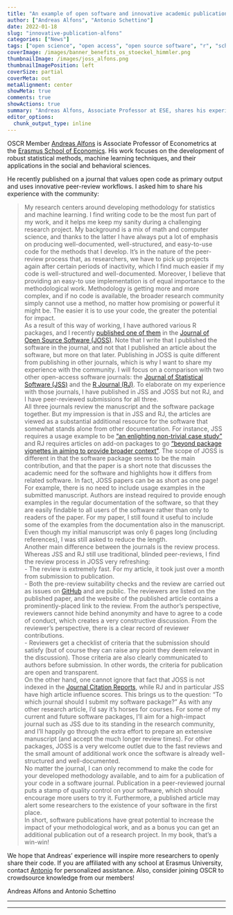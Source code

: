 ```yaml
---
title: "An example of open software and innovative academic publication in econometrics"
author: ["Andreas Alfons", "Antonio Schettino"]
date: 2022-01-18
slug: "innovative-publication-alfons"
categories: ["News"]
tags: ["open science", "open access", "open source software", "r", "school-ese"]
coverImage: /images/banner_benefits_os_stoeckel_himmler.png
thumbnailImage: /images/joss_alfons.png
thumbnailImagePosition: left
coverSize: partial
coverMeta: out
metaAlignment: center
showMeta: true
comments: true
showActions: true
summary: "Andreas Alfons, Associate Professor at ESE, shares his experience in publishing open source code on an innovative platform."
editor_options: 
  chunk_output_type: inline
---
```


OSCR Member [Andreas Alfons](https://www.openscience-rotterdam.com/2021/04/08/alfons/) is Associate Professor of Econometrics at the [Erasmus School of Economics](https://www.eur.nl/en/ese). His work focuses on the development of robust statistical methods, machine learning techniques, and their applications in the social and behavioral sciences.

He recently published on a journal that values open code as primary output and uses innovative peer-review workflows. I asked him to share his experience with the community:

> My research centers around developing methodology for statistics and machine learning. I find writing code to be the most fun part of my work, and it helps me keep my sanity during a challenging research project. My background is a mix of math and computer science, and thanks to the latter I have always put a lot of emphasis on producing well-documented, well-structured, and easy-to-use code for the methods that I develop. It's in the nature of the peer-review process that, as researchers, we have to pick up projects again after certain periods of inactivity, which I find much easier if my code is well-structured and well-documented. Moreover, I believe that providing an easy-to use implementation is of equal importance to the methodological work. Methodology is getting more and more complex, and if no code is available, the broader research community simply cannot use a method, no matter how promising or powerful it might be. The easier it is to use your code, the greater the potential for impact.   
As a result of this way of working, I have authored various R packages, and I recently [published one of them](https://doi.org/10.21105/joss.03786) in the [Journal of Open Source Software (JOSS)](https://joss.theoj.org/). Note that I write that I published the software in the journal, and not that I published an article about the software, but more on that later. Publishing in JOSS is quite different from publishing in other journals, which is why I want to share my experience with the community. I will focus on a comparison with two other open-access software journals: the [Journal of Statistical Software (JSS)](https://www.jstatsoft.org/) and the [R Journal (RJ)](https://journal.R-project.org/). To elaborate on my experience with those journals, I have published in JSS and JOSS but not RJ, and I have peer-reviewed submissions for all three.   
All three journals review the manuscript and the software package together. But my impression is that in JSS and RJ, the articles are viewed as a substantial additional resource for the software that somewhat stands alone from other documentation. For instance, JSS requires a usage example to be ["an enlighting non-trivial case study"](https://www.jstatsoft.org/mission) and RJ requires articles on add-on packages to go ["beyond package vignettes in aiming to provide broader context"](https://journal.R-project.org/). The scope of JOSS is different in that the software package seems to be the main contribution, and that the paper is a short note that discusses the academic need for the software and highlights how it differs from related software. In fact, JOSS papers can be as short as one page! For example, there is no need to include usage examples in the submitted manuscript. Authors are instead required to provide enough examples in the regular documentation of the software, so that they are easily findable to all users of the software rather than only to readers of the paper. For my paper, I still found it useful to include some of the examples from the documentation also in the manuscript. Even though my initial manuscript was only 6 pages long (including references), I was still asked to reduce the length.   
Another main difference between the journals is the review process. Whereas JSS and RJ still use traditional, blinded peer-reviews, I find the review process in JOSS very refreshing:   
- The review is extremely fast. For my article, it took just over a month from submission to publication.   
- Both the pre-review suitability checks and the review are carried out as issues on [GitHub](https://github.com/) and are public. The reviewers are listed on the published paper, and the website of the published article contains a prominently-placed link to the review. From the author's perspective, reviewers cannot hide behind anonymity and have to agree to a code of conduct, which creates a very constructive discussion. From the reviewer's perspective, there is a clear record of reviewer contributions.   
- Reviewers get a checklist of criteria that the submission should satisfy (but of course they can raise any point they deem relevant in the discussion). Those criteria are also clearly communicated to authors before submission. In other words, the criteria for publication are open and transparent.   
On the other hand, one cannot ignore that fact that JOSS is not indexed in the [Journal Citation Reports](https://jcr.clarivate.com/), while RJ and in particular JSS have high article influence scores. This brings us to the question: "To which journal should I submit my software package?" As with any other research article, I'd say it's horses for courses. For some of my current and future software packages, I'll aim for a high-impact journal such as JSS due to its standing in the research community, and I'll happily go through the extra effort to prepare an extensive manuscript (and accept the much longer review times). For other packages, JOSS is a very welcome outlet due to the fast reviews and the small amount of additional work once the software is already well-structured and well-documented.   
No matter the journal, I can only recommend to make the code for your developed methodology available, and to aim for a publication of your code in a software journal. Publication in a peer-reviewed journal puts a stamp of quality control on your software, which should encourage more users to try it. Furthermore, a published article may alert some researchers to the existence of your software in the first place.   
In short, software publications have great potential to increase the impact of your methodological work, and as a bonus you can get an additional publication out of a research project. In my book, that's a win-win!

We hope that Andreas' experience will inspire more researchers to openly share their code. If you are affiliated with any school at Erasmus University, contact [Antonio](mailto:schettino@eur.nl) for personalized assistance. Also, consider joining OSCR to crowdsource knowledge from our members!

Andreas Alfons and Antonio Schettino

***

***


